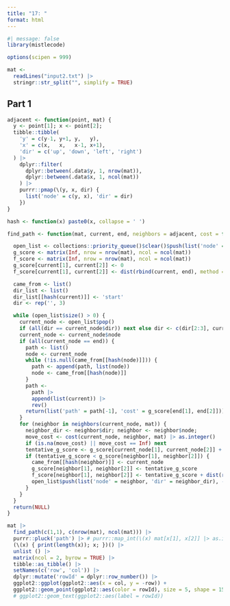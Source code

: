 ```yaml
---
title: "17: "
format: html
---
```


```r
#| message: false
library(mistlecode)

options(scipen = 999)
```

```r
mat <- 
  readLines("input2.txt") |>
  stringr::str_split("", simplify = TRUE)
```

## Part 1

```r
adjacent <- function(point, mat) {
  y <- point[1]; x <- point[2];
  tibble::tibble(
    'y' = c(y-1, y+1, y,   y),
    'x' = c(x,   x,   x-1, x+1),
    'dir' = c('up', 'down', 'left', 'right')
  ) |>
    dplyr::filter(
      dplyr::between(.data$y, 1, nrow(mat)),
      dplyr::between(.data$x, 1, ncol(mat))
    ) |>
    purrr::pmap(\(y, x, dir) {
      list('node' = c(y, x), 'dir' = dir)
    })
}

hash <- function(x) paste0(x, collapse = ' ')
```

```r
find_path <- function(mat, current, end, neighbors = adjacent, cost = function(x, y, mat) mat[y[1], y[2]]) {

  open_list <- collections::priority_queue()$clear()$push(list('node' = current, 'dir' = 'start'), 0)
  g_score <- matrix(Inf, nrow = nrow(mat), ncol = ncol(mat))
  f_score <- matrix(Inf, nrow = nrow(mat), ncol = ncol(mat))
  g_score[current[1], current[2]] <- 0
  f_score[current[1], current[2]] <- dist(rbind(current, end), method = 'manhattan')[1]

  came_from <- list()
  dir_list <- list()
  dir_list[[hash(current)]] <- 'start'
  dir <- rep('', 3)

  while (open_list$size() > 0) {
    current_node <- open_list$pop()
    if (all(dir == current_node$dir)) next else dir <- c(dir[2:3], current_node$dir) |> print()
    current_node <- current_node$node
    if (all(current_node == end)) {
      path <- list()
      node <- current_node
      while (!is.null(came_from[[hash(node)]])) {
        path <- append(path, list(node))
        node <- came_from[[hash(node)]]
      }
      path <-
        path |>
        append(list(current)) |>
        rev()
      return(list('path' = path[-1], 'cost' = g_score[end[1], end[2]]))
    }
    for (neighbor in neighbors(current_node, mat)) {
      neighbor_dir <- neighbor$dir; neighbor <- neighbor$node;
      move_cost <- cost(current_node, neighbor, mat) |> as.integer()
      if (is.na(move_cost) || move_cost == Inf) next
      tentative_g_score <- g_score[current_node[1], current_node[2]] + move_cost
      if (tentative_g_score < g_score[neighbor[1], neighbor[2]]) {
        came_from[[hash(neighbor)]] <- current_node
        g_score[neighbor[1], neighbor[2]] <- tentative_g_score
        f_score[neighbor[1], neighbor[2]] <- tentative_g_score + dist(rbind(neighbor, end), method = 'manhattan')[1]
        open_list$push(list('node' = neighbor, 'dir' = neighbor_dir), -g_score[neighbor[1], neighbor[2]])
      }
    }
  }
  return(NULL)
}

mat |>
  find_path(c(1,1), c(nrow(mat), ncol(mat))) |>
  purrr::pluck('path') |> # purrr::map_int(\(x) mat[x[1], x[2]] |> as.integer()) |> sum()
  (\(x) { print(length(x)); x; })() |>
  unlist () |>
  matrix(ncol = 2, byrow = TRUE) |>
  tibble::as_tibble() |>
  setNames(c('row', 'col')) |>
  dplyr::mutate('rowId' = dplyr::row_number()) |>
  ggplot2::ggplot(ggplot2::aes(x = col, y = -row)) +
  ggplot2::geom_point(ggplot2::aes(color = rowId), size = 5, shape = 15)
  # ggplot2::geom_text(ggplot2::aes(label = rowId))
```